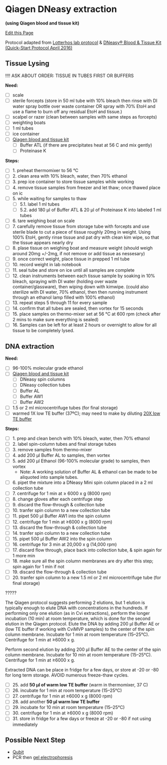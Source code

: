 # Qiagen DNeasy extraction

**(using Qiagen blood and tissue kit)**

[Edit this Page](https://github.com/remygatins/GatinsLabProtocols/blob/main/lab_molec_dnaextraction.qmd)

Protocol adapted from [Lotterhos lab protocol](https://drk-lo.github.io/lotterhoslabprotocols/molecprot_dnaextractionqiagen.html) & [DNeasy® Blood & Tissue Kit (Quick-Start Protocol April 2016)](https://www.qiagen.com/us/resources/resourcedetail?id=68f29296-5a9f-40fa-8b3d-1c148d0b3030&lang=en)

## Tissue Lysing

!!!! ASK ABOUT ORDER: TISSUE IN TUBES FIRST OR BUFFERS

**Need:**

- [ ] scale
- [ ] sterile forcepts (store in 50 ml tube with 10% bleach then rinse with DI water spray bottle over waste container OR spray with 70% EtoH and use a flame to burn off any residual EtoH and tissue.)
- [ ] scalpel or razer (clean between samples with same steps as forcepts)
- [ ] weighting boats
- [ ] 1 ml tubes
- [ ] ice container
- [ ] [Qiagen blood and tissue kit](https://www.qiagen.com/us/products/discovery-and-translational-research/dna-rna-purification/dna-purification/genomic-dna/dneasy-blood-and-tissue-kit?catno=69506) 
  - [ ] Buffer ATL (if there are precipitates heat at 56 C and mix gently)
  - [ ] Proteinase K

**Steps:**

- [ ] 1. preheat thermomixer to 56 °C
- [ ] 2. clean area with 10% bleach, water, then 70% ethanol
- [ ] 3. prep ice container to store tissue samples while working
- [ ] 4. remove tissue samples from freezer and let thaw; once thawed place on ic
- [ ] 5. while waiting for samples to thaw
  - [ ] 5.1. label 1 ml tubes
  - [ ] 5.2. add 180 µl of Buffer ATL & 20 µl of Proteinase K into labeled 1 ml tubes
- [ ] 6. tare weighing boat on scale
- [ ] 7. carefully remove tissue from storage tube with forcepts and use sterile blade to cut a piece of tissue roughly 20mg in weight. Using 100% EtoH, gently rinse tissue and pat dry with clean kim wipe, so that the tissue appears nearly dry
- [ ] 8. plase tissue on weighing boat and measure weight (should weigh around 20mg +/-2mg, if not remove or add tissue as nessesary) 
- [ ] 9. once correct weight, place tissue in prepped 1 ml tube
- [ ] 10. record weight in lab notebook
- [ ] 11. seal tube and store on ice until all samples are complete
- [ ] 12. clean instruments between each tissue sample by soaking in 10% bleach, spraying with DI water (holding over waste container/glassware), then wiping down with kimwipe. (could also sterilize with DI water, 70% ethanol, then then running instrument through an ethanol lamp filled with 100% ethanol)
- [ ] 13. repeat steps 5 through 11 for every sample
- [ ] 14. confirm that all tubes are sealed, then vortex for 15 seconds
- [ ] 15. place samples on thermo-mixer set at 56 °C at 600 rpm (check after 2 mins to make sure everything is sealed)
- [ ] 16. Samples can be left for at least 2 hours or overnight to allow for all tissue to be completely lysed.

## DNA extraction

**Need:**

- [ ] 96-100% molecular grade ethanol
- [ ] [Qiagen blood and tissue kit](https://www.qiagen.com/us/products/discovery-and-translational-research/dna-rna-purification/dna-purification/genomic-dna/dneasy-blood-and-tissue-kit?catno=69506)
  - [ ] DNeasy spin columns
  - [ ] DNeasy collection tubes
  - [ ] Buffer AL
  - [ ] Buffer AW1
  - [ ] Buffer AW2
- [ ] 1.5 or 2 ml microcentrifuge tubes (for final storage)
- [ ] warmed 1X low TE buffer (37ºC); may need to make by diluting [20X low TE buffer](https://remygatins.github.io/GatinsLabProtocols/lab_molec_low_te_buffer.html)

**Steps:**

- [ ] 1. prep and clean bench with 10% bleach, water, then 70% ethanol
- [ ] 2. label spin-column tubes and final storage tubes
- [ ] 3. remove samples from thermo-mixer
- [ ] 4. add 200 μl Buffer AL to samples, then vortex
- [ ] 5. add 200 μl Ethanol (96-100% molecular grade) to samples, then vortex
  - Note: A working solution of Buffer AL & ethanol can be made to be aliquoted into sample tubes.
- [ ] 6. pipet the mixture into a DNeasy Mini spin column placed in a 2 ml collection tube
- [ ] 7. centrifuge for 1 min at ≥ 6000 x g (8000 rpm)
- [ ] 8. change gloves after each centrifuge step
- [ ] 9. discard the flow-through & collection tube
- [ ] 10. tranfer spin column to a new collection tube
- [ ] 11. pipet 500 μl Buffer AW1 into the spin column
- [ ] 12. centrifuge for 1 min at ≥6000 x g (8000 rpm)
- [ ] 13. discard the flow-through & collection tube
- [ ] 14. tranfer spin column to a new collection tube
- [ ] 15. pipet 500 μl Buffer AW2 into the spin column
- [ ] 16. centrifuge for 3 min at 20,000 x g (14,000 rpm)
- [ ] 17. discard flow through, place back into collection tube, & spin again for 1 more min
- [ ] 18. make sure all the spin column membranes are dry after this step; spin again for 1 min if not
- [ ] 19. discard the flow-through & collection tube
- [ ] 20. tranfer spin column to a new 1.5 ml or 2 ml microcentrifuge tube (for final storage)

?????

The Qiagen protocol suggests performing 2 elutions, but 1 elution is typically enough to elute DNA with concentrations in the hundreds. If performing only one elution (as in Cvi extractions), perform the longer incubation (10 min) at room temperature, which is done for the second elution in the Qiagen protocol.
Elute the DNA by adding 200 μl Buffer AE or (low TE buffer if working with CviMVP samples) to the center of the spin column membrane. Incubate for 1 min at room temperature (15–25°C). Centrifuge for 1 min at ≥6000 x g.

Perform second elution by adding 200 μl Buffer AE to the center of the spin column membrane. Incubate for 10 min at room temperature (15–25°C). Centrifuge for 1 min at ≥6000 x g.

Extracted DNA can be place in fridge for a few days, or store at -20 or -80 for long term storage. AVOID numerous freeze-thaw cycles.


- [ ] 25. add **50 μl of warm low TE buffer** (warm in thermomixer, 37 C)
- [ ] 26. incubate for 1 min at room temperature (15–25°C)
- [ ] 27. centrifuge for 1 min at ≥6000 x g (8000 rpm)
- [ ] 28. add another **50 μl warm low TE buffer**
- [ ] 29. incubate for 10 min at room temperature (15–25°C)
- [ ] 30. centrifuge for 1 min at ≥6000 x g (8000 rpm)
- [ ] 31. store in fridge for a few days or freeze at -20 or -80 if not using immediately 

## Possible Next Step

- [Qubit](https://remygatins.github.io/GatinsLabProtocols/lab_equip_qubit.html)
- PCR then [gel electrophoresis](https://remygatins.github.io/GatinsLabProtocols/lab_molec_gel_electrophoresis.html)
